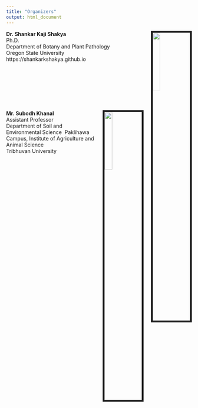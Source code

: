 ```yaml
---
title: "Organizers"
output: html_document
---
```


<img src="Shankar.jpg" style="width:20%; border:5px solid; margin-left: 20px" align="right">
**Dr. Shankar Kaji Shakya**\
Ph.D.\
Department of Botany and Plant Pathology\
Oregon State University\
https://shankarkshakya.github.io

\
\
\
\
\
\


<img src="Subodh.PNG" style="width:20%; border:5px solid; margin-left: 20px" align="right">
**Mr. Subodh Khanal**\
Assistant Professor\
Department of Soil and Environmental Science\ 
Paklihawa Campus, Institute of Agriculture and Animal Science\
Tribhuvan University\
